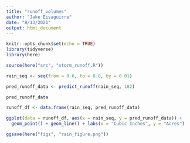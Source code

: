 ```yaml
---
title: "runoff_volumes"
author: "Jake Eisaguirre"
date: "8/13/2021"
output: html_document
---
```


```r
knitr::opts_chunk$set(echo = TRUE)
library(tidyverse)
library(here)
```

```r

source(here("src", "storm_runoff.R"))

rain_seq <- seq(from = 0.6, to = 0.8, by = 0.01)

pred_runoff_data <- predict_runoff(rain_seq, 182)

pred_runoff_data

runoff_df <- data.frame(rain_seq, pred_runoff_data)

ggplot(data = runoff_df, aes(x = rain_seq, y = pred_runoff_data)) +
  geom_point() + geom_line() + labs(x = "Cubic Inches", y = "Acres")

ggsave(here("figs", "rain_figure.png"))

```

